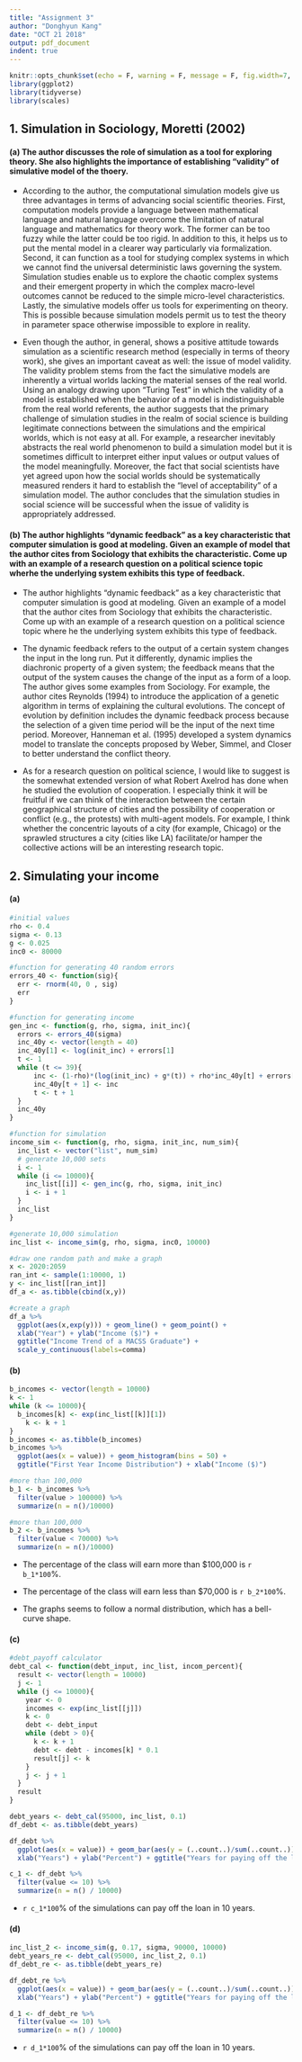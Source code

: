 ---
title: "Assignment 3"
author: "Donghyun Kang"
date: "OCT 21 2018"
output: pdf_document
indent: true
---

```{r setup, include=FALSE}
knitr::opts_chunk$set(echo = F, warning = F, message = F, fig.width=7, fig.height=3)
library(ggplot2)
library(tidyverse)
library(scales)
```

## 1. Simulation in Sociology, Moretti (2002)

#### (a) The author discusses the role of simulation as a tool for exploring theory. She also highlights the importance of establishing "validity" of simulative model of the thoery.


* According to the author, the computational simulation models give us three advantages in terms of advancing social scientific theories. First, computation models provide a language between mathematical language and natural language overcome the limitation of natural language and mathematics for theory work. The former can be too fuzzy while the latter could be too rigid. In addition to this, it helps us to put the mental model in a clearer way particularly via formalization.  Second, it can function as a tool for studying complex systems in which we cannot find the universal deterministic laws governing the system. Simulation studies enable us to explore the chaotic complex systems and their emergent property in which the complex macro-level outcomes cannot be reduced to the simple micro-level characteristics. Lastly, the simulative models offer us tools for experimenting on theory. This is possible because simulation models permit us to test the theory in parameter space otherwise impossible to explore in reality. 

* Even though the author, in general, shows a positive attitude towards simulation as a scientific research method (especially in terms of theory work), she gives an important caveat as well: the issue of model validity. The validity problem stems from the fact the simulative models are inherently a virtual worlds lacking the material senses of the real world.  Using an analogy drawing upon “Turing Test” in which the validity of a model is established when the behavior of a model is indistinguishable from the real world referents, the author suggests that the primary challenge of simulation studies in the realm of social science is building legitimate connections between the simulations and the empirical worlds, which is not easy at all. For example, a researcher inevitably abstracts the real world phenomenon to build a simulation model but it is sometimes difficult to interpret either input values or output values of the model meaningfully.  Moreover, the fact that social scientists have yet agreed upon how the social worlds should be systematically measured renders it hard to establish the “level of acceptability” of a simulation model. The author concludes that the simulation studies in social science will be successful when the issue of validity is appropriately addressed. 
 
#### (b) The author highlights "dynamic feedback" as a key characteristic that computer simulation is good at modeling. Given an example of model that the author cites from Sociology that exhibits the characteristic. Come up with an example of a research question on a political science topic wherhe the underlying system exhibits this type of feedback. 

* The author highlights "dynamic feedback" as a key characteristic that computer simulation is good at modeling. Given an example of a model that the author cites from Sociology that exhibits the characteristic. Come up with an example of a research question on a political science topic where he the underlying system exhibits this type of feedback.

* The dynamic feedback refers to the output of a certain system changes the input in the long run. Put it differently, dynamic implies the diachronic property of a given system; the feedback means that the output of the system causes the change of the input as a form of a loop. The author gives some examples from Sociology. For example, the author cites Reynolds (1994) to introduce the application of a genetic algorithm in terms of explaining the cultural evolutions. The concept of evolution by definition includes the dynamic feedback process because the selection of a given time period will be the input of the next time period. Moreover, Hanneman et al. (1995) developed a system dynamics model to translate the concepts proposed by Weber, Simmel, and Closer to better understand the conflict theory.

* As for a research question on political science, I would like to suggest is the somewhat extended version of what Robert Axelrod has done when he studied the evolution of cooperation. I especially think it will be fruitful if we can think of the interaction between the certain geographical structure of cities and the possibility of cooperation or conflict (e.g., the protests) with multi-agent models. For example, I think whether the concentric layouts of a city (for example, Chicago) or the sprawled structures a city (cities like LA) facilitate/or hamper the collective actions will be an interesting research topic.


## 2. Simulating your income

#### (a)

```{r}
#initial values 
rho <- 0.4
sigma <- 0.13
g <- 0.025
inc0 <- 80000

#function for generating 40 random errors
errors_40 <- function(sig){
  err <- rnorm(40, 0 , sig)
  err
}

#function for generating income
gen_inc <- function(g, rho, sigma, init_inc){
  errors <- errors_40(sigma)
  inc_40y <- vector(length = 40)
  inc_40y[1] <- log(init_inc) + errors[1]
  t <- 1
  while (t <= 39){
      inc <- (1-rho)*(log(init_inc) + g*(t)) + rho*inc_40y[t] + errors[t + 1]
      inc_40y[t + 1] <- inc
      t <- t + 1
  }
  inc_40y
}

#function for simulation
income_sim <- function(g, rho, sigma, init_inc, num_sim){
  inc_list <- vector("list", num_sim)
  # generate 10,000 sets 
  i <- 1
  while (i <= 10000){
    inc_list[[i]] <- gen_inc(g, rho, sigma, init_inc)
    i <- i + 1
  }
  inc_list
}

#generate 10,000 simulation
inc_list <- income_sim(g, rho, sigma, inc0, 10000)

#draw one random path and make a graph
x <- 2020:2059
ran_int <- sample(1:10000, 1) 
y <- inc_list[[ran_int]]
df_a <- as.tibble(cbind(x,y))

#create a graph
df_a %>%
  ggplot(aes(x,exp(y))) + geom_line() + geom_point() + 
  xlab("Year") + ylab("Income ($)") + 
  ggtitle("Income Trend of a MACSS Graduate") + 
  scale_y_continuous(labels=comma)
```

#### (b)
```{r}
b_incomes <- vector(length = 10000)
k <- 1
while (k <= 10000){
  b_incomes[k] <- exp(inc_list[[k]][1])
    k <- k + 1
}
b_incomes <- as.tibble(b_incomes)
b_incomes %>%
  ggplot(aes(x = value)) + geom_histogram(bins = 50) +
  ggtitle("First Year Income Distribution") + xlab("Income ($)")

#more than 100,000
b_1 <- b_incomes %>%
  filter(value > 100000) %>%
  summarize(n = n()/10000)

#more than 100,000
b_2 <- b_incomes %>%
  filter(value < 70000) %>%
  summarize(n = n()/10000)
```

* The percentage of the class will earn more than $100,000 is `r b_1*100`%.

* The percentage of the class will earn less than $70,000 is `r b_2*100`%.

* The graphs seems to follow a normal distribution, which has a bell-curve shape.

#### (c)
```{r}
#debt_payoff calculator
debt_cal <- function(debt_input, inc_list, incom_percent){
  result <- vector(length = 10000)
  j <- 1
  while (j <= 10000){
    year <- 0
    incomes <- exp(inc_list[[j]])
    k <- 0
    debt <- debt_input
    while (debt > 0){
      k <- k + 1
      debt <- debt - incomes[k] * 0.1
      result[j] <- k
    }
    j <- j + 1
  }
  result
}

debt_years <- debt_cal(95000, inc_list, 0.1)
df_debt <- as.tibble(debt_years)

df_debt %>%
  ggplot(aes(x = value)) + geom_bar(aes(y = (..count..)/sum(..count..))) +
  xlab("Years") + ylab("Percent") + ggtitle("Years for paying off the loan - (c) ")

c_1 <- df_debt %>%
  filter(value <= 10) %>%
  summarize(n = n() / 10000)
```

* `r c_1*100`% of the simulations can pay off the loan in 10 years.

#### (d)

```{r}
inc_list_2 <- income_sim(g, 0.17, sigma, 90000, 10000)
debt_years_re <- debt_cal(95000, inc_list_2, 0.1)
df_debt_re <- as.tibble(debt_years_re)

df_debt_re %>%
  ggplot(aes(x = value)) + geom_bar(aes(y = (..count..)/sum(..count..))) +
  xlab("Years") + ylab("Percent") + ggtitle("Years for paying off the loan - (d)")

d_1 <- df_debt_re %>%
  filter(value <= 10) %>%
  summarize(n = n() / 10000)
```

* `r d_1*100`% of the simulations can pay off the loan in 10 years.
